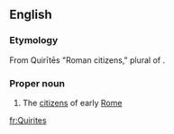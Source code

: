 {{also|quirites}}
==English==

===Etymology===
From {{etyl|la|en}} Quirītēs "Roman citizens," plural of {{m|la|quiris||spear}}.

===Proper noun===
{{wikipedia}}
{{en-proper noun}}

# The [[citizen]]s of early [[Rome]]

[[fr:Quirites]]